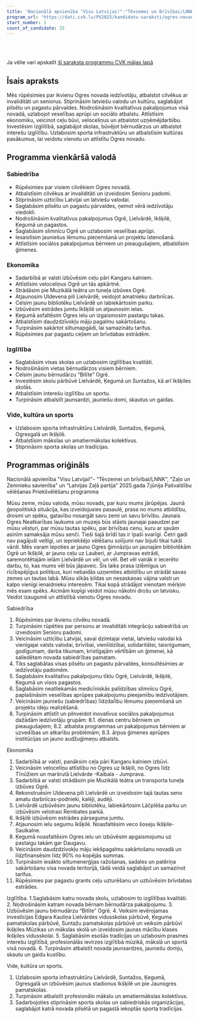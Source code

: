 ```yaml
---
title: 'Nacionālā apvienība "Visu Latvijai!"-"Tēvzemei un Brīvībai/LNNK", Zaļo un Zemnieku savienība, Latvijas Zaļā partija'
program_url: 'https://dati.cvk.lv/PV2025/kandidatu-saraksti/ogres-novads/nacionala-apvieniba-visu-latvijai-tevzemei-un-brivibailnnk-zalo-un-zemnieku-savieniba-latvijas-zala-partija'
start_number: 1
count_of_candidate: 25
---
```



<Badge text="Sociālā aprūpe" variant="note" size="small" /> <Badge text="Ekonomiskā attīstība" variant="note" size="small" /> <Badge text="Izglītības kvalitāte" variant="note" size="small" /> <Badge text="Infrastruktūras uzlabošana" variant="note" size="small" /> <Badge text="Kultūras un sporta atbalsts" variant="note" size="small" />

<br/><br/> 

<Card title='Šis ir mākslīga intelekta ģenerēts apraksts' icon='starlight'>
    Ja vēlie vari apskatīt <a href={frontmatter.program_url} target='_blank'>šī saraksta programmu CVK mājas lapā</a>
    </Card>

## Īsais apraksts

Mēs rūpēsimies par ikvienu Ogres novada iedzīvotāju, atbalstot cilvēkus ar invaliditāti un seniorus. Stiprināsim latviešu valodu un kultūru, saglabājot pilsētu un pagastu pārvaldes. Nodrošināsim kvalitatīvus pakalpojumus visā novadā, uzlabojot veselības aprūpi un sociālo atbalstu. Attīstīsim ekonomiku, veicinot ceļu būvi, veloceliņus un atbalstot uzņēmējdarbību. Investēsim izglītībā, saglabājot skolas, būvējot bērnudārzus un atbalstot interešu izglītību. Uzlabosim sporta infrastruktūru un atbalstīsim kultūras pasākumus, lai veidotu vienotu un attīstītu Ogres novadu.

## Programma vienkāršā valodā

### Sabiedrība
*   Rūpēsimies par visiem cilvēkiem Ogres novadā.
*   Atbalstīsim cilvēkus ar invaliditāti un izveidosim Senioru padomi.
*   Stiprināsim uzticību Latvijai un latviešu valodai.
*   Saglabāsim pilsētu un pagastu pārvaldes, ņemot vērā iedzīvotāju viedokli.
*   Nodrošināsim kvalitatīvus pakalpojumus Ogrē, Lielvārdē, Ikšķilē, Ķegumā un pagastos.
*   Saglabāsim slimnīcu Ogrē un uzlabosim veselības aprūpi.
*   Iesaistīsim jauniešus lēmumu pieņemšanā un projektu īstenošanā.
*   Attīstīsim sociālos pakalpojumus bērniem un pieaugušajiem, atbalstīsim ģimenes.

### Ekonomika
*   Sadarbībā ar valsti izbūvēsim ceļu pāri Kangaru kalniem.
*   Attīstīsim veloceliņus Ogrē un tās apkārtnē.
*   Strādāsim pie Muzikālā teātra un tuneļa izbūves Ogrē.
*   Atjaunosim Uldevena pili Lielvārdē, veidojot amatnieku darbnīcas.
*   Celsim jaunu bibliotēku Lielvārdē un labiekārtosim parku.
*   Izbūvēsim estrādes jumtu Ikšķilē un atjaunosim ielas.
*   Ķegumā asfaltēsim Ogres ielu un izgaismosim pastaigu takas.
*   Atbalstīsim daudzdzīvokļu māju pagalmu sakārtošanu.
*   Turpināsim sakārtot siltumapgādi, lai samazinātu tarifus.
*   Rūpēsimies par pagastu ceļiem un brīvdabas estrādēm.

### Izglītība
*   Saglabāsim visas skolas un uzlabosim izglītības kvalitāti.
*   Nodrošināsim vietas bērnudārzos visiem bērniem.
*   Celsim jaunu bērnudārzu “Bitīte” Ogrē.
*   Investēsim skolu pārbūvē Lielvārdē, Ķegumā un Suntažos, kā arī Ikšķiles skolās.
*   Atbalstīsim interešu izglītību un sportu.
*   Turpināsim atbalstīt jaunsardzi, jauniešu domi, skautus un gaidas.

### Vide, kultūra un sports
*   Uzlabosim sporta infrastruktūru Lielvārdē, Suntažos, Ķegumā, Ogresgalā un Ikšķilē.
*   Atbalstīsim mākslas un amatiermākslas kolektīvus.
*   Stiprināsim sporta skolas un tradīcijas.

## Programmas oriģināls

Nacionālā apvienība "Visu Latvijai!"- “Tēvzemei un brīvībai/LNNK”, “Zaļo un Zemnieku savienība” un “Latvijas Zaļā partija”
2025.gada 7.jūnija Pašvaldību vēlēšanas
Priekšvēlēšanu programma

Mūsu zeme, mūsu valoda, mūsu novads, par kuru mums jārūpējas. Jaunā ģeopolitiskā situācija, kas izveidojusies pasaulē, prasa no mums atbildību, drosmi un spēku, gatavību nosargāt savu zemi un savu brīvību. Jaunais Ogres Neatkarības laukums un muzejs būs stāsts jaunajai paaudzei par mūsu vēsturi, par mūsu tautas spēku, par brīvības cenu, kuru ar savām asinīm samaksāja mūsu senči. Tieši šajā brīdī tas ir īpaši svarīgi. Četri gadi nav pagājuši veltīgi, un iepriekšējo vēlēšanu solījumi nav bijuši tikai tukši vārdi. Mēs varam lepoties ar jauno Ogres ģimnāziju un jaunajām bibliotēkām Ogrē un Ikšķilē, ar jauno ceļu uz Lauberi, ar Jumpravas estrādi, saremontētajām ielām Lielvārdē un vēl, un vēl. Bet vēl vairāk ir iecerēto darbu, to, kas mums vēl būs jāpaveic. Šis laiks prasa izlēmīgus un rīcībspējīgus politiķus, kuri nebaidās uzņemties atbildību un strādāt savas zemes un tautas labā. Mūsu sīkās ķildas un nesaskaņas vājina valsti un kalpo vienīgi ienaidnieku interesēm. Tikai kopā strādājot vienotam mērķim mēs esam spēks. Aicinām kopīgi veidot mūsu nākotni drošu un latvisku. Veidot izaugsmē un attīstībā vienotu Ogres novadu.

Sabiedrība
1. Rūpēsimies par ikvienu cilvēku novadā.
2. Turpināsim rūpēties par personu ar invaliditāti integrāciju sabiedrībā un izveidosim Senioru padomi.
3. Veicināsim uzticību Latvijai, savai dzimtajai vietai, latviešu valodai kā vienīgajai valsts valodai, brīvībai, vienlīdzībai, solidaritātei, taisnīgumam, godīgumam, darba tikumam, kristīgajām vērtībām un ģimenei, kā saliedētam novada sabiedrības pamatam.
4. Tiks saglabātas visas pilsētu un pagastu pārvaldes, konsultēsimies ar iedzīvotāju padomēm.
5. Saglabāsim kvalitatīvu pakalpojumu tīklu Ogrē, Lielvārdē, Ikšķilē, Ķegumā un visos pagastos.
6. Saglabāsim neatliekamās medicīniskās palīdzības slimnīcu Ogrē, paplašināsim veselības aprūpes pakalpojumu pieejamību iedzīvotājiem.
7. Veicināsim jauniešu (sabiedrības) līdzdalību lēmumu pieņemšanā un projektu ideju realizēšanā.
8. Turpināsim attīstīt un pilnveidot inovatīvus sociālos pakalpojumus dažādām iedzīvotāju grupām: 8.1. dienas centru bērniem un pieaugušajiem;
8.2. atbalsta programmas un pakalpojumus bērniem ar uzvedības un atkarību problēmām;
8.3. ārpus ģimenes aprūpes institūcijas un jauno audžuģimeņu atbalsts.

Ekonomika
1. Sadarbībā ar valsti, panāksim ceļa pāri Kangaru kalniem izbūvi.
2. Veicināsim veloceliņu attīstību no Ogres uz Ikšķili, no Ogres līdz Tīnūžiem un maršrutā Lielvārde -Kaibala - Jumprava.
3. Sadarbībā ar valsti strādāsim pie Muzikālā teātra un transporta tuneļa izbūves Ogrē.
4. Rekonstruēsim Uldevena pili Lielvārdē un izveidosim tajā tautas seno amatu darbnīcas-podnieki, kalēji, audēji.
5. Lielvārdē uzbūvēsim jaunu bibliotēku, labiekārtosim Lāčplēša parku un izbūvēsim velotrasi Rembates parkā.
6. Ikšķilē izbūvēsim estrādes pārseguma jumtu.
7. Atjaunosim ielu segumu Ikšķilē. Noasfaltēsim veco šoseju Ikšķile-Saulkalne.
8. Ķegumā noasfaltēsim Ogres ielu un izbūvēsim apgaismojumu uz pastaigu takām gar Daugavu.
9. Veicināsim daudzdzīvokļu māju iekšpagalmu sakārtošanu novadā un līdzfinansēsim līdz 90% no kopējās summas.
10. Turpināsim iesākto siltumenerģijas ražošanas, sadales un patēriņa sakārtošanu visa novada teritorijā, tādā veidā saglabājot un samazinot tarifus.
11. Rūpēsimies par pagastu grants ceļu uzturēšanu un uzbūvēsim brīvdabas estrādes.

Izglītība.
1.Saglabāsim katru novada skolu, uzlabosim to izglītības kvalitāti.
2. Nodrošināsim katram novada bērnam bērnudārza pakalpojumu.
3. Uzbūvēsim jaunu bērnudārzu “Bitīte” Ogrē.
4. Veiksim ievērojamas investīcijas Edgara Kauliņa Lielvārdes vidusskolas pārbūvē, Ķeguma pamatskolas pārbūvē, Suntažu pamatskolas pārbūvē un veiksim pārbūvi Ikšķiles Mūzikas un mākslas skolā un izveidosim jaunas mācību klases Ikšķiles vidusskolai.
5. Saglabāsim esošās tradīcijas un uzlabosim prasmes interešu izglītībā, profesionālās ievirzes izglītībā mūzikā, mākslā un sportā visā novadā.
6. Turpināsim atbalstīt novada jaunsardzes, jauniešu domju, skautu un gaidu kustību.

Vide, kultūra un sports.
1. Uzlabosim sporta infrastruktūru Lielvārdē, Suntažos, Ķegumā, Ogresgalā un izbūvēsim jaunus stadionus Ikšķilē un pie Jaunogres pamatskolas.
2. Turpināsim atbalstīt profesionālo mākslu un amatiermākslas kolektīvus.
3. Sadarbojoties stiprināsim sporta skolas un sabiedriskās organizācijas, saglabājot katrā novada pilsētā un pagastā iekoptās sporta tradīcijas.
